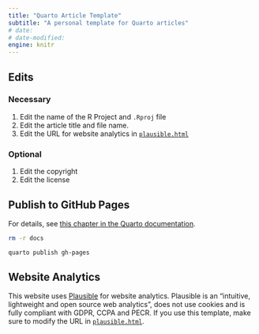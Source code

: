 ```yaml
---
title: "Quarto Article Template"
subtitle: "A personal template for Quarto articles"
# date:
# date-modified:
engine: knitr
---
```


## Edits

### Necessary

1. Edit the name of the R Project and `.Rproj` file
1. Edit the article title and file name.
1. Edit the URL for website analytics in [`plausible.html`](plausible.html)

### Optional

1. Edit the copyright
1. Edit the license

## Publish to GitHub Pages

For details, see [this chapter in the Quarto documentation](https://quarto.org/docs/publishing/github-pages.html).

```bash
rm -r docs
```

```bash
quarto publish gh-pages
```

## Website Analytics

This website uses [Plausible](https://plausible.io/) for website analytics.
Plausible is an "intuitive, lightweight and open source web analytics", does not use cookies and is fully compliant with GDPR, CCPA and PECR.
If you use this template, make sure to modify the URL in [`plausible.html`](plausible.html).
